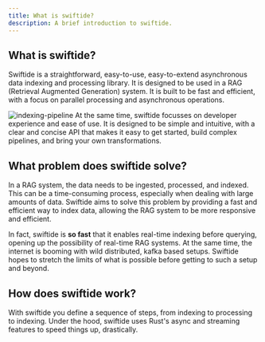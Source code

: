```yaml
---
title: What is swiftide?
description: A brief introduction to swiftide.
---
```


## What is swiftide?


Swiftide is a straightforward, easy-to-use, easy-to-extend asynchronous data indexing and processing library. It is designed to be used in a RAG (Retrieval Augmented Generation) system. It is built to be fast and efficient, with a focus on parallel processing and asynchronous operations.

<Image src={pipeline} alt="indexing-pipeline" />
At the same time, swiftide focusses on developer experience and ease of use. It is
designed to be simple and intuitive, with a clear and concise API that makes it easy
to get started, build complex pipelines, and bring your own transformations.

## What problem does swiftide solve?

In a RAG system, the data needs to be ingested, processed, and indexed. This can be a time-consuming process, especially when dealing with large amounts of data. Swiftide aims to solve this problem by providing a fast and efficient way to index data, allowing the RAG system to be more responsive and efficient.

In fact, swiftide is **so fast** that it enables real-time indexing before querying, opening up the possibility of real-time RAG systems. At the same time, the internet is booming with wild distributed, kafka based setups. Swiftide hopes to stretch the limits of what is possible before getting to such a setup and beyond.

## How does swiftide work?

With swiftide you define a sequence of steps, from indexing to processing to indexing. Under the hood, swiftide uses Rust's async and streaming features to speed things up, drastically.
